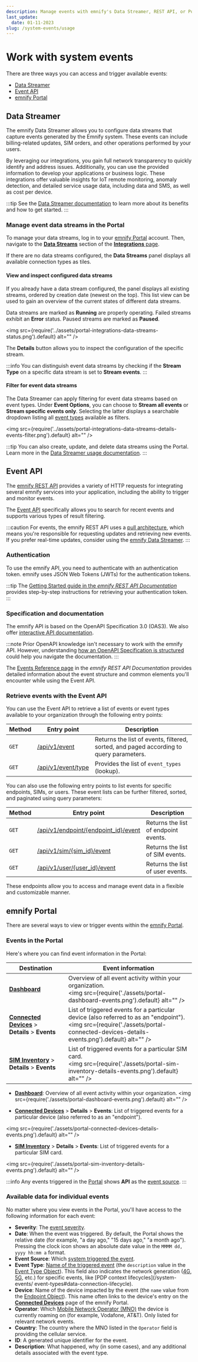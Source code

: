 ```yaml
---
description: Manage events with emnify's Data Streamer, REST API, or Portal
last_update:
  date: 01-11-2023
slug: /system-events/usage
---
```


# Work with system events

There are three ways you can access and trigger available events:

- [Data Streamer](#data-streamer)
- [Event API](#event-api)
- [emnify Portal](#emnify-portal)

## Data Streamer

The emnify Data Streamer allows you to configure data streams that capture events generated by the Emnify system. These events can include billing-related updates, SIM orders, and other operations performed by your users.

By leveraging our integrations, you gain full network transparency to quickly identify and address issues. Additionally, you can use the provided information to develop your applications or business logic.
These integrations offer valuable insights for IoT remote monitoring, anomaly detection, and detailed service usage data, including data and SMS, as well as cost per device.

:::tip
See the [Data Streamer documentation](/multicloud-data-streamer) to learn more about its benefits and how to get started.
:::

### Manage event data streams in the Portal

To manage your data streams, log in to your [emnify Portal](https://portal.emnify.com/) account.
Then, navigate to the [**Data Streams**](https://portal.emnify.com/integrations#data-streams) section of the [**Integrations** page](https://portal.emnify.com/integrations).

If there are no data streams configured, the **Data Streams** panel displays all available connection types as tiles.

#### View and inspect configured data streams

If you already have a data stream configured, the panel displays all existing streams, ordered by creation date (newest on the top).
This list view can be used to gain an overview of the current states of different data streams.

Data streams are marked as **Running** are properly operating.
Failed streams exhibit an **Error** status.
Paused streams are marked as **Paused**.

<img
  src={require('../assets/portal-integrations-data-streams-status.png').default}
  alt=""
/>

The **Details** button allows you to inspect the configuration of the specific stream.

:::info
You can distinguish event data streams by checking if the **Stream Type** on a specific data stream is set to **Stream events**.
:::

#### Filter for event data streams

The Data Streamer can apply filtering for event data streams based on event types.
Under **Event Options**, you can choose to **Stream all events** or **Stream specific events only**.
Selecting the latter displays a searchable dropdown listing all [event types](/system-events/event-types) available as filters.

<img
  src={require('../assets/portal-integrations-data-streams-details-events-filter.png').default}
  alt=""
/>

:::tip
You can also create, update, and delete data streams using the Portal.
Learn more in the [Data Streamer usage documentation](/multicloud-data-streamer/usage#data-streamer-in-the-portal).
:::

## Event API

The [emnify REST API](/rest) provides a variety of HTTP requests for integrating several emnify services into your application, including the ability to trigger and monitor events.

The [Event API](#retrieve-events-with-the-event-api) specifically allows you to search for recent events and supports various types of result filtering.

:::caution
For events, the emnify REST API uses a [pull architecture](https://dev.to/anubhavitis/push-vs-pull-api-architecture-1djo), which means you're responsible for requesting updates and retrieving new events.
If you prefer real-time updates, consider using the [emnify Data Streamer](#data-streamer).
:::

### Authentication

To use the emnify API, you need to authenticate with an authentication token.
emnify uses JSON Web Tokens (JWTs) for the authentication tokens.

:::tip
The [Getting Started guide in the _emnify REST API Documentation_](https://cdn.emnify.net/api/doc/getting-started.html) provides step-by-step instructions for retrieving your authentication token.
:::

### Specification and documentation

The emnify API is based on the OpenAPI Specification 3.0 (OAS3).
We also offer [interactive API documentation](https://cdn.emnify.net/api/doc/swagger.html).

:::note
Prior OpenAPI knowledge isn't necessary to work with the emnify API.
However, understanding [how an OpenAPI Specification is structured](https://oai.github.io/Documentation/specification.html) could help you navigate the documentation.
:::

The [Events Reference page](https://cdn.emnify.net/api/doc/event.html) in the _emnify REST API Documentation_ provides detailed information about the event structure and common elements you'll encounter while using the Event API.

### Retrieve events with the Event API

You can use the Event API to retrieve a list of events or event types available to your organization through the following entry points:

| Method   | Entry point     | Description   |
| -------- | --------------- | ------------- |
| `GET`    | [/api/v1/event](https://cdn.emnify.net/api/doc/swagger.html#/Events/GetEvents)  | Returns the list of events, filtered, sorted, and paged according to query parameters. |
| `GET`    | [/api/v1/event/type](https://cdn.emnify.net/api/doc/swagger.html#/Events/EventTypeGet)  | Provides the list of `event_types` (lookup). |

You can also use the following entry points to list events for specific endpoints, SIMs, or users.
These event lists can be further filtered, sorted, and paginated using query parameters:

| Method   | Entry point     | Description   |
| -------- | --------------- | ------------- |
| `GET`    | [/api/v1/endpoint/\{endpoint_id\}/event](https://cdn.emnify.net/api/doc/swagger.html#/Endpoint/EndpointEventsByID)  | Returns the list of endpoint events. |
| `GET`    | [/api/v1/sim/\{sim_id\}/event](https://cdn.emnify.net/api/doc/swagger.html#/SIM/SimEventPagePerPageSortBySimIdAndQGet)  | Returns the list of SIM events. |
| `GET`    | [/api/v1/user/\{user_id\}/event](https://cdn.emnify.net/api/doc/swagger.html#/User%20Management/UserEventPagePerPageSortByUserIdAndQGet)  | Returns the list of user events. |

These endpoints allow you to access and manage event data in a flexible and customizable manner.

## emnify Portal

There are several ways to view or trigger events within the [emnify Portal](https://portal.emnify.com/).

### Events in the Portal

Here's where you can find event information in the Portal:

|  Destination  |   Event information  |
| --- | --- |
| [**Dashboard**](https://portal.emnify.com/) | Overview of all event activity within your organization. <br/> <img src={require('./assets/portal-dashboard-events.png').default} alt="" /> |
| [**Connected Devices**](https://portal.emnify.com/connected-devices)&nbsp;<span aria-label="and then">></span> **Details**&nbsp;<span aria-label="and then">></span> **Events** | List of triggered events for a particular device (also referred to as an "endpoint"). <br/> <img src={require('./assets/portal-connected-devices-details-events.png').default} alt="" /> |
| [**SIM Inventory**](https://portal.emnify.com/sim-inventory)&nbsp;<span aria-label="and then">></span> **Details**&nbsp;<span aria-label="and then">></span> **Events** | List of triggered events for a particular SIM card. <br/> <img src={require('./assets/portal-sim-inventory-details-events.png').default} alt="" /> |

- [**Dashboard**](https://portal.emnify.com/): Overview of all event activity within your organization.
<img
  src={require('./assets/portal-dashboard-events.png').default}
  alt=""
/>

- [**Connected Devices**](https://portal.emnify.com/connected-devices)&nbsp;<span aria-label="and then">></span> **Details**&nbsp;<span aria-label="and then">></span> **Events**: List of triggered events for a particular device (also referred to as an "endpoint").

<img
  src={require('./assets/portal-connected-devices-details-events.png').default}
  alt=""
/>

- [**SIM Inventory**](https://portal.emnify.com/sim-inventory)&nbsp;<span aria-label="and then">></span> **Details**&nbsp;<span aria-label="and then">></span> **Events**: List of triggered events for a particular SIM card.

<img
  src={require('./assets/portal-sim-inventory-details-events.png').default}
  alt=""
/>

:::info
Any events triggered in the [Portal](https://portal.emnify.com/) shows **API** as the [event source](/system-events#event-source).
:::

### Available data for individual events

No matter where you view events in the Portal, you'll have access to the following information for each event:

- **Severity**: The [event severity](/system-events#event-severity).
- **Date**: When the event was triggered. By default, the Portal shows the relative date (for example, "a day ago," "15 days ago," "a month ago").
Pressing the clock icon shows an absolute date value in the `MMMM dd, yyyy hh:mm a` format.
- **Event Source**: Which [system triggered the event](/system-events#event-source).
- **Event Type**: [Name of the triggered event](/system-events/event-types) (the `description` value in the [Event Type Object](https://cdn.emnify.net/api/doc/event.html#event-type-object)).
This field also indicates the network generation ([4G](https://www.emnify.com/iot-glossary/4g), [5G](https://www.emnify.com/iot-glossary/5g), etc.) for specific events, like [PDP context lifecycles](/system-events/  event-types#data-connection-lifecycle).
- **Device**: Name of the device impacted by the event (the `name` value from the [Endpoint Object](https://cdn.emnify.net/api/doc/event.html#endpoint-object)).
This name often links to the device's entry on the [**Connected Devices**](https://portal.emnify.com/connected-devices) page of the emnify Portal.
- **Operator**: Which [Mobile Network Operator (MNO)](https://www.emnify.com/iot-glossary/mno) the device is currently roaming on (for example, Vodafone, AT&T).
Only listed for relevant network events.
- **Country**: The country where the MNO listed in the `Operator` field is providing the cellular service.
- **ID**: A generated unique identifier for the event.
- **Description**: What happened, why (in some cases), and any additional details associated with the event type.
